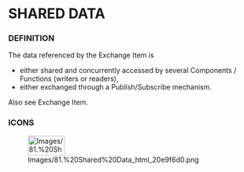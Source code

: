             
= SHARED DATA =
 
=== DEFINITION ===
 
The data referenced by the Exchange Item is

 
* either shared and concurrently accessed by several Components / 	Functions (writers or readers),
* either exchanged through a Publish/Subscribe mechanism.
 
Also see Exchange Item.

 
=== ICONS ===
 
[[Image:Images/81.%20Shared%20Data_html_20e9f6d0.png|75x40px]]

 
<br>

   